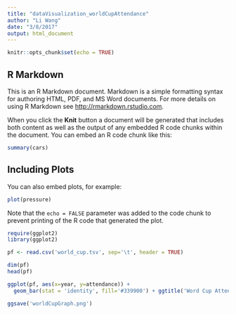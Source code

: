 ```yaml
---
title: "dataVisualization_worldCupAttendance"
author: "Li Wang"
date: "3/8/2017"
output: html_document
---
```


```r
knitr::opts_chunk$set(echo = TRUE)
```

## R Markdown

This is an R Markdown document. Markdown is a simple formatting syntax for authoring HTML, PDF, and MS Word documents. For more details on using R Markdown see <http://rmarkdown.rstudio.com>.

When you click the **Knit** button a document will be generated that includes both content as well as the output of any embedded R code chunks within the document. You can embed an R code chunk like this:

```r
summary(cars)
```

## Including Plots

You can also embed plots, for example:

```r
plot(pressure)
```

Note that the `echo = FALSE` parameter was added to the code chunk to prevent printing of the R code that generated the plot.
```r
require(ggplot2)
library(ggplot2)

pf <- read.csv('world_cup.tsv', sep='\t', header = TRUE)

dim(pf)
head(pf)

```

```r
ggplot(pf, aes(x=year, y=attendance)) + 
  geom_bar(stat = 'identity', fill='#339900') + ggtitle('Word Cup Attendance by Year') 

ggsave('worldCupGraph.png')

```


